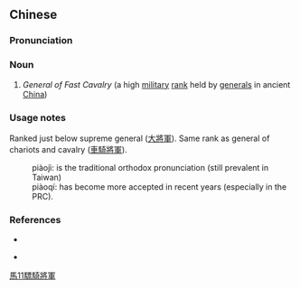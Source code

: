 ==Chinese==
{{zh-forms|s=骠骑将军|type=22}}

===Pronunciation===
{{zh-pron
|m=piào骑 jiāngjūn
|cat=n
}}

===Noun===
{{zh-noun}}

# {{lb|zh|archaic}} ''General of Fast Cavalry'' (a high [[military]] [[rank]] held by [[general]]s in ancient [[China]])

===Usage notes===
Ranked just below supreme general ([[大將軍]]). Same rank as general of chariots and cavalry ([[車騎將軍]]).
: piàojì: is the traditional orthodox pronunciation (still prevalent in Taiwan)
: piàoqí: has become more accepted in recent years (especially in the PRC).

===References===
* {{pedialite|驃騎將軍|lang=zh}}

* {{cite-book
|last=Hara
|first=Yōhei
|authorlink=
|coauthors=
|language=Mandarin, translated from Japanese
|year=2003
|title=圖解三國時代, p. 251
|publisher=
|location=
|isbn=9867881729
}}

[[Category:zh:Job titles in Romance of the Three Kingdoms|馬11驃騎將軍]]